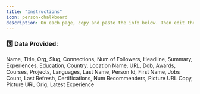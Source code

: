 ```yaml
---
title: "Instructions"
icon: person-chalkboard
description: On each page, copy and paste the info below. Then edit the data points to be in the same format
---
```


### 3️⃣ Data Provided:

<Accordion title="Click Here to see all data points provided by Enrich Person from LinkedIn Profile">
  Name, Title, Org, Slug, Connections, Num of Followers, Headline, Summary, Experiences, Education, Country, Location Name, URL, Dob, Awards, Courses, Projects, Languages, Last Name, Person Id, First Name, Jobs Count, Last Refresh, Certifications, Num Recommenders, Picture URL Copy, Picture URL Orig, Latest Experience
</Accordion>
